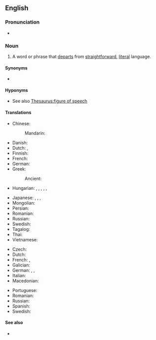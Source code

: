 ==English==
{{wikipedia}}

===Pronunciation===
* {{audio|en|en-au-figure of speech.ogg|Audio (AU)}}

===Noun===
{{en-noun|figures of speech}}

# {{lb|en|idiomatic}} A word or phrase that [[departs]] from [[straightforward]], [[literal]] language.

====Synonyms====
* {{l|en|turn of phrase}}

====Hyponyms====
* See also [[Thesaurus:figure of speech]]

====Translations====
{{trans-top|word or phrase}}
* Chinese:
*: Mandarin: {{t+|cmn|修辞|tr=xiūcí|sc=Hani}}
* Danish: {{t|da|talemåde|c}}
* Dutch: {{t|nl|manier van spreken|alt=(bij) manier van spreken}}, {{t|nl|wijze van spreken|alt=(bij) wijze van spreken}}
* Finnish: {{t+|fi|kielikuva}}
* French: {{t+|fr|figure de style|f}}
* German: {{t+|de|Redewendung|f}}
* Greek:
*: Ancient: {{t|grc|λόγου χάρις}}
* Hungarian: {{t|hu|szókép}}, {{t|hu|szófordulat}}, {{t+|hu|beszédfordulat}}, {{t|hu|[[képes]] [[beszéd]]}}, {{q|informal}} {{t+|hu|szólás}}, {{t+|hu|szólásmondás}}
{{trans-mid}}
* Japanese: {{t|ja|言葉のあや|tr=kotoba no aya}}, {{t+|ja|修辞|tr=しゅうじ, shūji}}, {{t|ja|文彩|tr=ぶんさい, bunsai}}, {{t+|ja|あや|tr=aya}}
* Mongolian: {{t+|mn|зүйрлэл}}
* Persian: {{t|fa|آرایهٔ ادبی|tr=ârâye-ye adabi|sc=fa-Arab}}
* Romanian: {{t+|ro|figură de stil|f}}
* Russian: {{t+|ru|фигу́ра ре́чи|f}}
* Swedish: {{t+|sv|talesätt|n}}
* Tagalog: {{t|tl|tayutay}}
* Thai: {{t|th|ภาพพจน์}}
* Vietnamese: {{t|vi|hình thái tu từ}}
{{trans-bottom}}

{{trans-top|rhetorical figure}}
* Czech: {{t|cs|řečnická figura|f}}
* Dutch: {{t+|nl|stijlfiguur|m}}
* French: {{t+|fr|figure de style|f}}, {{t+|fr|figure de rhétorique|f}}
* Galician: {{t|gl|figura retórica|f}}
* German: {{t|de|Redefigur|f}}, {{t|de|[[rhetorisch]]es [[Stilmittel]]|n}},
* Italian: {{t+|it|figura retorica|f}}
* Macedonian: {{t|mk|сти́лска фигу́ра|f}}
{{trans-mid}}
* Portuguese: {{t+|pt|figura de linguagem}}
* Romanian: {{t+|ro|figură de stil|f}}
* Russian: {{t+|ru|ритори́ческая фигу́ра|f}}
* Spanish: {{t+|es|figura retórica|f}}
* Swedish: {{t+|sv|stilfigur|c}}
{{trans-bottom}}

====See also====
* {{l|en|idiom}}

{{topics|en|Figures of speech}}